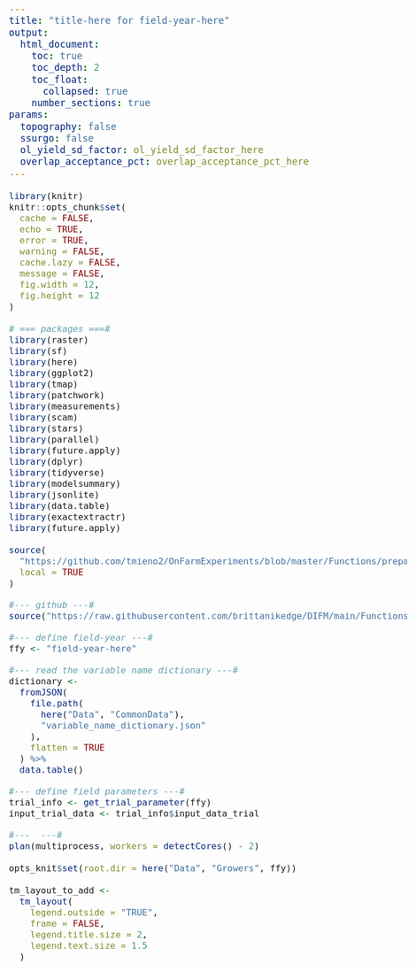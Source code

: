 ```yaml
---
title: "title-here for field-year-here"
output:
  html_document:
    toc: true
    toc_depth: 2
    toc_float:
      collapsed: true
    number_sections: true
params: 
  topography: false
  ssurgo: false
  ol_yield_sd_factor: ol_yield_sd_factor_here
  overlap_acceptance_pct: overlap_acceptance_pct_here
---
```


<style type="text/css">

body{ /* Normal  */
      font-size: 20px;
  }
td {  /* Table  */
  font-size: 16px;
}
h1.title {
  font-size: 56px;
}
h1 { /* Header 1 */
  font-size: 48px;
}
h2 { /* Header 2 */
    font-size: 36px;
}
h3 { /* Header 3 */
  font-size: 24px;
}
code.r{ /* Code block */
    font-size: 16px;
}
</style>

```r
library(knitr)
knitr::opts_chunk$set(
  cache = FALSE,
  echo = TRUE,
  error = TRUE,
  warning = FALSE,
  cache.lazy = FALSE,
  message = FALSE,
  fig.width = 12,
  fig.height = 12
)
```

```r
# === packages ===#
library(raster)
library(sf)
library(here)
library(ggplot2)
library(tmap)
library(patchwork)
library(measurements)
library(scam)
library(stars)
library(parallel)
library(future.apply)
library(dplyr)
library(tidyverse)
library(modelsummary)
library(jsonlite)
library(data.table)
library(exactextractr)
library(future.apply)
```

```r
source(
  "https://github.com/tmieno2/OnFarmExperiments/blob/master/Functions/prepare.R?raw=TRUE",
  local = TRUE
)

#--- github ---#
source("https://raw.githubusercontent.com/brittanikedge/DIFM/main/Functions.R")

#--- define field-year ---#
ffy <- "field-year-here"

#--- read the variable name dictionary ---#
dictionary <-
  fromJSON(
    file.path(
      here("Data", "CommonData"),
      "variable_name_dictionary.json"
    ),
    flatten = TRUE
  ) %>%
  data.table()

#--- define field parameters ---#
trial_info <- get_trial_parameter(ffy)
input_trial_data <- trial_info$input_data_trial

#---  ---#
plan(multiprocess, workers = detectCores() - 2)
```

```r
opts_knit$set(root.dir = here("Data", "Growers", ffy))
```

```r
tm_layout_to_add <-
  tm_layout(
    legend.outside = "TRUE",
    frame = FALSE,
    legend.title.size = 2,
    legend.text.size = 1.5
  )
```



